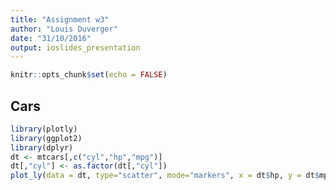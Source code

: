 ```yaml
---
title: "Assignment w3"
author: "Louis Duverger"
date: "31/10/2016"
output: ioslides_presentation
---
```


```r
knitr::opts_chunk$set(echo = FALSE)
```

## Cars

```r
library(plotly)
library(ggplot2)
library(dplyr)
dt <- mtcars[,c("cyl","hp","mpg")]
dt[,"cyl"] <- as.factor(dt[,"cyl"])
plot_ly(data = dt, type="scatter", mode="markers", x = dt$hp, y = dt$mpg, color = dt$cyl, text = ~paste("horse power : ",dt$hp,  "<br>miles per galon: ",dt$mpg), hoverinfo = "text") %>% layout( title = "Mile per galon by horse power for different cylinders", yaxis = list(title = "Mpg"), xaxis = list(title = "Hp"))
```

